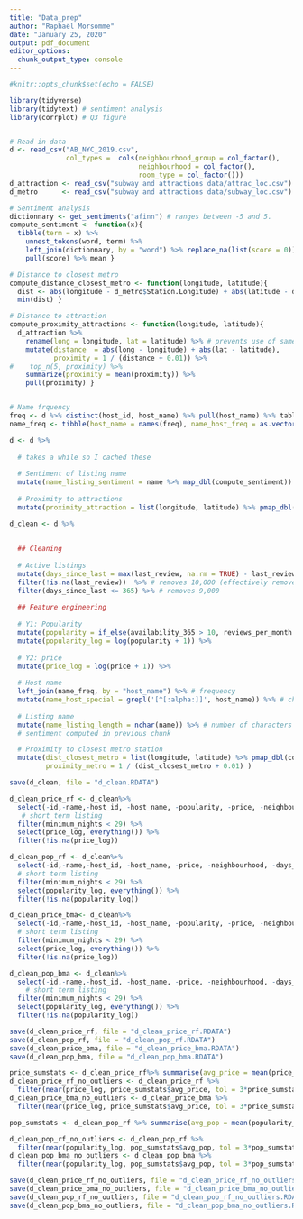 ```yaml
---
title: "Data_prep"
author: "Raphaël Morsomme"
date: "January 25, 2020"
output: pdf_document
editor_options: 
  chunk_output_type: console
---
```


```r
#knitr::opts_chunk$set(echo = FALSE)

library(tidyverse)
library(tidytext) # sentiment analysis
library(corrplot) # Q3 figure


# Read in data
d <- read_csv("AB_NYC_2019.csv",
              col_types =  cols(neighbourhood_group = col_factor(),
                                neighbourhood = col_factor(),
                                room_type = col_factor()))
d_attraction <- read_csv("subway and attractions data/attrac_loc.csv")
d_metro      <- read_csv("subway and attractions data/subway_loc.csv")

# Sentiment analysis
dictionnary <- get_sentiments("afinn") # ranges between -5 and 5.
compute_sentiment <- function(x){
  tibble(term = x) %>%
    unnest_tokens(word, term) %>%
    left_join(dictionnary, by = "word") %>% replace_na(list(score = 0)) %>%
    pull(score) %>% mean }

# Distance to closest metro
compute_distance_closest_metro <- function(longitude, latitude){
  dist <- abs(longitude - d_metro$Station.Longitude) + abs(latitude - d_metro$Station.Latitude) # manhattan distance (instead of euclidean distance)
  min(dist) }

# Distance to attraction
compute_proximity_attractions <- function(longitude, latitude){
  d_attraction %>% 
    rename(long = longitude, lat = latitude) %>% # prevents use of same names
    mutate(distance  = abs(long - longitude) + abs(lat - latitude),
           proximity = 1 / (distance + 0.01)) %>%
#    top_n(5, proximity) %>%
    summarize(proximity = mean(proximity)) %>%
    pull(proximity) }


# Name frquency
freq <- d %>% distinct(host_id, host_name) %>% pull(host_name) %>% table # only count each id once (do not count people with multiple listing muliple times)
name_freq <- tibble(host_name = names(freq), name_host_freq = as.vector(freq) / sum(freq)) %>% arrange(-name_host_freq)
```

```r
d <- d %>%
  
  # takes a while so I cached these
  
  # Sentiment of listing name
  mutate(name_listing_sentiment = name %>% map_dbl(compute_sentiment)) %>%
  
  # Proximity to attractions
  mutate(proximity_attraction = list(longitude, latitude) %>% pmap_dbl(compute_proximity_attractions))
```

```r
d_clean <- d %>%
  
  
  ## Cleaning
  
  # Active listings
  mutate(days_since_last = max(last_review, na.rm = TRUE) - last_review) %>%
  filter(!is.na(last_review))  %>% # removes 10,000 (effectively removes people with no review)
  filter(days_since_last <= 365) %>% # removes 9,000
  
  ## Feature engineering
  
  # Y1: Popularity
  mutate(popularity = if_else(availability_365 > 10, reviews_per_month / availability_365, NA_real_)) %>%
  mutate(popularity_log = log(popularity + 1)) %>% 
  
  # Y2: price
  mutate(price_log = log(price + 1)) %>%
  
  # Host name
  left_join(name_freq, by = "host_name") %>% # frequency
  mutate(name_host_special = grepl('[^[:alpha:]]', host_name)) %>% # check if name contains a special character (not a letter)
  
  # Listing name
  mutate(name_listing_length = nchar(name)) %>% # number of characters
  # sentiment computed in previous chunk

  # Proximity to closest metro station
  mutate(dist_closest_metro = list(longitude, latitude) %>% pmap_dbl(compute_distance_closest_metro),
         proximity_metro = 1 / (dist_closest_metro + 0.01) )
```

```r
save(d_clean, file = "d_clean.RDATA")
```

```r
d_clean_price_rf <- d_clean%>% 
  select(-id,-name,-host_id, -host_name, -popularity, -price, -neighbourhood, -days_since_last, -dist_closest_metro, -popularity_log) %>% 
   # short term listing
  filter(minimum_nights < 29) %>%
  select(price_log, everything()) %>% 
  filter(!is.na(price_log))

d_clean_pop_rf <- d_clean%>% 
  select(-id,-name,-host_id, -host_name, -price, -neighbourhood, -days_since_last, -dist_closest_metro, -price_log, -popularity) %>% 
  # short term listing
  filter(minimum_nights < 29) %>%
  select(popularity_log, everything()) %>% 
  filter(!is.na(popularity_log))

d_clean_price_bma<- d_clean%>% 
  select(-id,-name,-host_id, -host_name, -popularity, -price, -neighbourhood, -days_since_last, -dist_closest_metro, -popularity_log, -longitude, -latitude) %>% 
  # short term listing
  filter(minimum_nights < 29) %>%
  select(price_log, everything()) %>% 
  filter(!is.na(price_log))

d_clean_pop_bma <- d_clean%>% 
  select(-id,-name,-host_id, -host_name, -price, -neighbourhood, -days_since_last, -dist_closest_metro, -price_log, -popularity, -longitude, -latitude) %>% 
    # short term listing
  filter(minimum_nights < 29) %>%
  select(popularity_log, everything()) %>% 
  filter(!is.na(popularity_log))

```


```r
save(d_clean_price_rf, file = "d_clean_price_rf.RDATA")
save(d_clean_pop_rf, file = "d_clean_pop_rf.RDATA")
save(d_clean_price_bma, file = "d_clean_price_bma.RDATA")
save(d_clean_pop_bma, file = "d_clean_pop_bma.RDATA")
```

```r
price_sumstats <- d_clean_price_rf%>% summarise(avg_price = mean(price_log), sd_price = sd(price_log), min_price = min(price_log), max_price = max(price_log))
d_clean_price_rf_no_outliers <- d_clean_price_rf %>% 
  filter(near(price_log, price_sumstats$avg_price, tol = 3*price_sumstats$sd_price)) #%>% 
d_clean_price_bma_no_outliers <- d_clean_price_bma %>% 
  filter(near(price_log, price_sumstats$avg_price, tol = 3*price_sumstats$sd_price)) #%>% 

pop_sumstats <- d_clean_pop_rf %>% summarise(avg_pop = mean(popularity_log), sd_pop = sd(popularity_log), min_pop = min(popularity_log), max_pop = max(popularity_log))

d_clean_pop_rf_no_outliers <- d_clean_pop_rf %>% 
  filter(near(popularity_log, pop_sumstats$avg_pop, tol = 3*pop_sumstats$sd_pop)) 
d_clean_pop_bma_no_outliers <- d_clean_pop_bma %>% 
  filter(near(popularity_log, pop_sumstats$avg_pop, tol = 3*pop_sumstats$sd_pop)) 

```

```r
save(d_clean_price_rf_no_outliers, file = "d_clean_price_rf_no_outliers.RDATA")
save(d_clean_price_bma_no_outliers, file = "d_clean_price_bma_no_outliers.RDATA")
save(d_clean_pop_rf_no_outliers, file = "d_clean_pop_rf_no_outliers.RDATA")
save(d_clean_pop_bma_no_outliers, file = "d_clean_pop_bma_no_outliers.RDATA")
```


